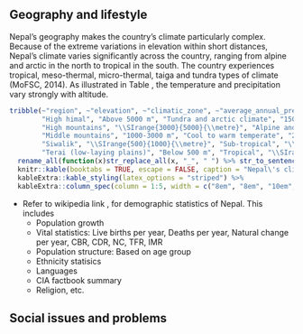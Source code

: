 ## Geography and lifestyle

Nepal's geography makes the country's climate particularly complex. Because of the extreme variations in elevation within short distances, Nepal's climate varies significantly across the country, ranging from alpine and arctic in the north to tropical in the south. The country experiences tropical, meso-thermal, micro-thermal, taiga and tundra types of climate (MoFSC, 2014). As illustrated in Table \ref{tab:climate-nepal}, the temperature and precipitation vary strongly with altitude. 

```r
tribble(~"region", ~"elevation", ~"climatic_zone", ~"average_annual_precipitation", ~"average_annual_temperature", 
        "High himal", "Above 5000 m", "Tundra and arctic climate", "150-200 mm", "Less than \\SIrange{3}{10}{\\degree\\celsius}", 
        "High mountains", "\\SIrange{3000}{5000}{\\metre}", "Alpine and subalpine", "\\SIrange{150}{200}{\\mili\\metre}", "Less than \\SIrange{3}{10}{\\degree\\celsius}", 
        "Middle mountains", "1000-3000 m", "Cool to warm temperate", "275-2300 mm", "\\SIrange{10}{20}{\\degree\\celsius}", 
        "Siwalik", "\\SIrange{500}{1000}{\\metre}", "Sub-tropical", "\\SIrange{1100}{3000}{\\mili\\meter}", "\\SIrange{20}{25}{\\degree\\celsius}", 
        "Terai (low-laying plains)", "Below 500 m", "Tropical", "\\SIrange{1100}{3000}{\\mili\\meter}", "\\SIrange{20}{25}{\\degree\\celsius}") %>% 
  rename_all(function(x)str_replace_all(x, "_", " ") %>% str_to_sentence()) %>% 
  knitr::kable(booktabs = TRUE, escape = FALSE, caption = "Nepal\'s climatic zones (Adapted from MoE, 2010 and MoSTE, 2014)") %>% 
  kableExtra::kable_styling(latex_options = "striped") %>% 
  kableExtra::column_spec(column = 1:5, width = c("8em", "8em", "10em", "12em", "10em"))
```


\begin{questions}

\question Explain about soil erosion, status and its consequences for Nepal. 

\begin{solution}
According to a United Nations-backed study, a third of the planet's land is severely degraded and fertile soil is being lost at the rate of 24 billion tonnes a year. In Nepal, the situation is even worse because two-thirds of the country's total area is geologically fragile where soil erosion is exceedingly high. Topsoil loss has been reported as high as 87 tonnes per hectare per year on sloping terraces. When the top soil is lost, the land is degraded.

Poor land management in Nepal has caused soil erosion each year with impacts not just on food production but also on biodiversity loss, carbon loss and disaster resilience. Forecasts on land in South Asia indicate that countries like Nepal will have to face the greatest challenges if better land regulation and improved farming technologies are not put in place.

When farmland is ploughed and tilled, the exposed topsoil is often blown away by wind or washed away by rain. Erosion due to faulty practices in crop production, for example, has resulted in the loss of millions of tonnes of topsoil every year. This leads to reduced soil fertility and degraded land.

Unscientific farming in the hills (steep slope) is one of the causes of soil erosion in Nepal. Shifting cultivation and unnecessary tillage practices also lead to land degradation and damage the ground vegetation and natural ecosystems. Cultivation on the steep slope without taking improved farming practices such as terracing, selection of appropriate crops and use of organic manures into consideration have contributed to increased soil erosion. Furthermore, agricultural intensification produces certain by-products and side effects that are unfriendly to the environment. Ways must, therefore, be found to minimise the effects of these by-products and side effects on the quality of soil.

Maintenance and enhancement of soil fertility are vital for food security and environmental sustainability. Ecologically sound agroforestry systems such as inter-cropping and growing tree crops in the sloppy lands can be helpful for the sustainability of farming. Many farming practices have been developed to improve efficiency in the use of resources and strengthen research on sustainable agriculture in developed countries and have made us hopeful about scientific and technological innovation in the management of soil.

The practice of tilling sloped land along lines of consistent elevation in order to conserve rainwater and to reduce soil losses from surface erosion is called contour farming. It acts as reservoirs to catch and retain rainwater, thus permitting increased infiltration and more uniform distribution of water. The contour farming is a traditional practice in the hilly areas of Nepal.

Another good practice to control soil erosion is the creation of windbreakers by planting evergreen trees around farmland in windy areas like Mustang. It helps prevent the wind blowing away the soil from the farmland. Windbreakers also help in protecting crops from damage caused by strong and severe wind and improve plant health, quality and yield. Crops protected from wind are able to retain significantly more moisture. Matting is the process of covering the soil with biodegradable materials that include mulch, straw, coconut fibre and wood chips. These are held together with biodegradable netting made from coco coir.

Crop rotation with non-hosts of the pathogens that require control is considered one of the most important cultural factors for reducing overall disease problems of crops as well as minimising soil erosion. Beneficial organisms can be added directly, or the soil environment can be made more favourable for them through use of compost and other organic amendments. Soil pH, calcium level, nitrogen form and the availability of nutrients can all play major roles in soil disease management. Adequate crop nutrition makes crops more tolerant of or resistant to disease.

Trees are often considered to be the universal answer to control soil erosion. Tree roots help prevent landslides on steep slopes and streambank erosion. Horticultural crops, particularly fruit trees, have positive implications for the future development of mountain agriculture in terms of minimising soil erosion, harnessing mountain niches and comparative advantages.

Agro-forestry is a sustainable land use system and practice in which woody perennials (trees, shrubs) are grown with herbaceous annuals (crops, pasture grass). It supports the livelihood of billions of people worldwide and provides a wide range of products such as food, fuel, fibre, fodder and forage for livestock. Even the landless farmers sustain their livelihood with this system.

According to a case study of agro-forestry from the mid-hills of Nepal, it is possible to earn Rs 45,490 per hectare from carbon sequestration per household if a payment scheme is introduced. It prevents the further degradation of the undulated fragile land of hilly areas.

Soils and agro-ecosystems are essential for sustainable production, hence farmers, social workers, politicians and agriculturists should come together to develop soil management strategies for sustainable production. Farmers should try to keep their farmland productive for generations to come.
\end{solution}

\question What do you mean by environment management ? Describe the interrelationship between environment management and sustainable development.

\begin{solution}

Environment management is concerned with the description and monitoring of environmental changes, with predicting future changes and with attempts to maximise human benefit and to minimise environmental degradation due to human activities. Environmental managers are a diverse group of people including academics, policy-makers, non-governmental organisation (NGO) workers, company employees, civil servants and a wide range of individuals or groups who make decisions about the use of natural resources (such as fishers, farmers and pastoralists). Yet, characteristically, environmental management is about decision-making -- and it is especially concerned with the process of decision-making in relation to the use of natural resources, the pollution of habitats and the modification of ecosystems. Fundamentally, then, environmental management is a political activity because those decisions - about resources, pollution and ecosystems - are never neutral or objective.

Rural parts of Nepal (home to 81.75\% population) are traumatized by the poor geographical terrain wherein majority of household are reliant on forest (constitute 44.74\% of total area), biodiversity and natural watershed resources -- to the extent that these resources are already seeing a peril. The environment here is subject to the stresses and strains of deforestation, lossof top soil, misuse of pesticides or insecticides, soil contamination, a decrease in productivity, watershed disruption, a shortage of resources, landslides, flooding and indoor pollution. The general environmental problems in urban cities and municipalities are air and water pollution, unmanaged solid waste, the lack of land-use planning, inefficient urban infrastructure, a conglomeration of manufacturing establishments, resource shortages, over-crowding and loss of vegetation.

Currently there are 5,646 industries in operation in Nepal (Registered at DoI 2013/14), composed of agriculture and forestry, energy, manufacturing, service, construction, mining and tourism sectors. Capital wise, there are 686 large, 1330 medium and 3630 small industries.

Thus, in this context with need of rapid economic development through extensive resource mobilization, amidst the pushbacks from changing global climate, environment management and its conceptual ties with sustainability at the core, holds much greater importance. The human and infrastructure losses due to the earthquake of April 25, 2015 have become a great threat and challenge for environmental management in the present scenario of our country. Some interventions are already in place. Those constitute:

\begin{itemize}
\item Constitution of Nepal, 2015; Article 30: Right to Clean Environment
\item SDG Goal, 2030
\item Environment Protection Act, 1997: The main thrusts of the Act and the Regulation are pollution control and environment assessment (EA). Regarding environmental pollution prevention and control, a pollution control permit system is conceived in the regulation. Detailed procedural approaches including environmental standards are identified by MOEP and executed through concerned line agencies. EA, the other environmental tool, is categorized into two parts: initial environmental examination (IEE) and environmental impact assessment (EIA). Development projects under the scope of IEE will be cleared by the concerned line agency, whereas MOEP will concentrate on the EIA category projects. Here again, monitoring of the EA-granted projects by MOEP has to be carried out by the concerned line agencies. Similarly, a provision of a revolving fund for pollution control, environment and heritage conservation, awareness creation, research and award business exists in the regulation. In addition to these, a compensation claim of damage due to environmental pollution caused by any sources could create controversies because of its vagueness and complaint handling procedures.
\item Nepal has adopted the notion of green development to minimise stress on environment and to mitigate the impacts on climate change. National policy has stressed environment and climate change. It has mainly focussed on strengthening and updating environmental policy, existing laws, rules and mechanisms. It also focuses on enhancing institutional capacities.
\item ISO 9001 Quality Management System: more than 600 companies registered
\item ISO 14001 Environmental Management System: more than 30 companies registered
\item ISO 14006
\item Status and Assessment of EMS Implemented Industries of Kathmandu Valley, MoI, 2009 
\item Environment Sector Programme Support (ESPS) 2000
\end{itemize}

\end{solution}

\question What is the role of public, private and community institutions in environment management ?

\begin{solution}
The act of describing, monitoring, predicting changes and maximizing human benefits from natural resources by maintaining a balance in their use and conservation without negatively affecting their quality and availability for future generations is called environment management. The role of public, private and community institutions in environment mangement is highlighted below:

\textbf{Public sector}

\begin{enumerate}
\item Forest, watershed, ponds and water reservoir conservation
\item Reducing negative impacts of climate change and introduction of green development concept
\item Mandatory provisioning of environmental impact assessment in development and construction projects
\item Air pollution, water pollution, sound pollution, soil pollution, food pollution and industrial pollution control and setting threshold in place for keeping them on check
\end{enumerate}

\textbf{Private sector}

\begin{enumerate}
\item Respecting and implementing plans, policies and laws-bylaws set forth by government
\item Proper management of industrial and manufacturing wastes
\item Public construction projects should be environment friendly
\item Bearing of social responsibility
\end{enumerate}

\textbf{Community sector}
\begin{enumerate}
\item Emphasis on organic farming and synthetic chemical-free fertilizer management in farming
\item Increase awareness on sanitization and proper waste disposal in society
\item Increase role in deforestation control
\item Lauch campaign on waste management and develop community level infrastructure such as public toilet and waste treatment unit for the activity
\end{enumerate}

\end{solution}

\question Describe tourism and its prospects in context of Nepal.

\begin{solution}
Nepal with rich ancient cultures set against the most dramatic scenery in the world is a land of discovery and unique experience. For broad minded individuals who value an experience that is authentic and mesmerizing, Nepal is the ideal destination. Come and revel in the untouched and the undiscovered and uncover yourself.

It is unsurpassed that the sheer diversity Nepal boasts, from steamy jungle and Terai to the icy peaks of the world’s highest mountains means that the range of activities on offer. Trekking, mountaineering, rafting in spectacular scenery are just three things Nepal is famous for. Activities as diverse as Elephant Polo and a micro-light flight through the Himalayas show that in Nepal, the only boundary is your imagination. With 15 National and Wildlife Parks (two are UNESCO Heritage sites) Nepal is one of the last places on earth you can spot the Asiatic rhinoceros and the Royal Bengal Tiger.

For many, Nepal’s greatest attraction is its people. The traditions and famous hospitality of its many different groups are indeed a major part of what makes Nepal so special. From remote mountain villages to medieval hill-towns and the ancient cities of the Kathmandu Valley, the people of Nepal are always welcoming. Come and experience the strong and unique flavors of Nepalese cuisine, prepared with love and a depth of flavor or join in and celebrate at one of the many festivals year round. In fact, with more festivals than days of the year, there is nowhere else in the world that can offer as many festivities as Nepal.

Tourism is one of the mainstay of Nepalese economy. It is also a major source of foreign exchange and revenue. Possessing 8 of the 10 highest mountains in the world, Nepal is a hotspot destination for mountaineers, rock climbers and people seeking adventures. The Hindu, Buddhist and other cultural heritage sites of Nepal, and around the year fair weather are also strong attractions.

Nepal is the country of the Mount Everest, the highest mountain peak in the world, and the Birthplace of Gautama Buddha- Lumbini. Mountaineering and other types of adventure tourism and ecotourism are important attractions for visitors. There are other important religious pilgrimage sites throughout the country for the followers of various sects and religions.

According to statistics from Nepal Tourism Board (NTB), a total of 598,204 foreign tourists entered the country via aerial route in 2012. The government of Nepal declared 2011 to be Nepal Tourism Year, and hoped to attract one million foreign tourists to the country during that year. The tourist industry is seen as a way to alleviate poverty and achieve greater social equity in the country.

Wilderness tourism

Nepal’s major tourist activities include wilderness and adventure activities such as mountain biking, bungee jumping, rock climbing and mountain climbing, trekking, hiking, bird watching, mountain flights, ultralight aircraft flights, paragliding and hot air ballooning over the mountains of the Himalaya, hiking and mountain biking, exploring the waterways by raft, kayak or canoe and jungle safaris especially in the Terai region.

Religious sites

Nepal is a multi-religious society. The major religion in Nepal is Hinduism, and the Pashupatinath Temple, which is the world’s one of the main Hindu religious sites is located in Kathmandu, attracts many pilgrims and tourists. Other Hindu pilgrimage sites include the temple complex in Swargadwari located in the Pyuthan district, Lake Gosainkunda near Dhunche, the temples at Devghat, Manakamana temple in the Gorkha District, and Pathibhara near Phungling, Mahamrityunjaya Shivasan Nepal in Palpa District where biggest metallic idol of Lord Shiva is located.

Buddhism is another main religion. The World Heritage site Lumbini, which is the birthplace of Gautama Buddha, is an important pilgrimage site. Another prominent Buddhist site is Swayambhunath, the Monkey Temple, in Kathmandu. Dang valley is also a sacred place for Hindus as well as other religions. Kalika and Malika Devi in Chhillikot hill, Ambekeshawori temple, Krishna temple, Dharapani temple etc. are sacred place in Dang district. Chillikot hill is also a good place for sightseeing and also an ancient palace of a king. Muktinath is a sacred place for Hindus as well as Buddhists. The site is located in Muktinath Valley, Mustang district.

Culture and Heritage Sites

Kathmandu the capital city of Nepal is the city of temple and very rich in cultural heritage. Within 7 km radius there are 7 world heritage sites (Pashupatinath Temple, Baudhanath Stupa, Swayambhunath Stupa, Changunarayan Temple, Kathmandu Durbar Square, Patan Durbar Square and Bhaktapur Durbar Square) which cannot be found anywhere. Museums in Kathmandu have rich collections of archaeological, historical and artistic importance and galleries display art work of the past and present. Full of art, architecture and culture, the Kathmandu Valley is the prime destination for the tourists. As Nepal is a land of festivities and celebrations, visitors can experience how a culturally diverse and rich society of Nepal grooms in harmony.

Major Tourism Activities in Nepal

Mountain Climbing

The 800 km stretch of the Nepal Himalayan is the greatest in the world with eight peaks that rise above 8,000m including the highest in the world, Mt. Everest. Ever since the country opened its peaks to climbers in 1994, the Nepal Himalayan has become a great theatre of mountaineering activity and the drama of success and failure have provided impetus to thousands of men and women to meet the ultimate challenge. The Nepal Himalayan has been an attraction to many people, be they saints, philosophers, researchers or adventures.

Trekking

The best way to experience Nepal’s unbeatable combination of natural beauty and culture riches is to walk through them. One can walk along the beaten trails or virgin tracks. Either way you are in for an experience for a lifetime. Along with forests of rhododendron, isolated hamlets, and small mountain villages, birds, animals, temple, monasteries and breathtaking landscapes, you will also encounter friendly people of different cultures offering a fascinating glimpse of traditional rural life.

Bird Watching

Nepal is a paradise for bird lovers with over 646 species (almost 8% of the world total) of birds, and among them almost 500 hundred species are found in Kathmandu Valley alone. The most popular bird watching spots in Kathmandu are Phulchoki, Godavari, Nagarjun, Bagmatiriver, Taudaha and so on. Get your binoculars and look forward to a rewarding experience.

Rafting/Kayaking/Canyoning

Rafting is one of the best ways to explore the typical cross section of natural as well as ethno-cultural heritage of the country. There are numerous rivers in Nepal which offer excellent rafting or canoeing experience. You can glide on calm jade waters with munificent scenery all about or rush through roaring white rapids, in the care of expert river-men employed by government authorized agencies. One can opt for day of river running or more. So far, the government has opened sections of 10 rivers for commercial rafting. The Trisuli river is one of the most popular of Nepal’s raftable rivers. The Kali Gandaki winds through remote canyons and deep gorges for five days of intense rapids. The BhoteKoshi is 26km of continuous white water and the raging Marshyanghi is four days of uninterrupted white water. The Karnaliriver provides some of the most challenging rapids in the world. The Sun Koshi , 27km, requiring 8-10 days to complete, is a big and challenging river. Adventurers are provided with world-class services by rafting agents. Agencies here provide life jackets, camping and the standard rafting paraphernalia needed by world-class rafting. An extremely popular sport in Europe, cannoning is now available in Nepal. Cannoning gives you the freedom to explore some of the most ruggedly beautiful, yet forbidden places in the world.

Hot Air Ballooning

Hot air ballooning is very popular with tourists for it affords the most spectacular bird's-eye view of the Kathmandu valley and the Himalayan ranges towering in the background. On a clear day it's a superb way to view the Himalayan (from over 6000m up), and the view of the valley is equally breathtaking.

Bungee Jumping

The ultimate thrill of a bungee jump can now be experienced in Nepal at one of the best sites that this sport can boast of anywhere in the world. Nepal's first bungee jumping site is situated 160m. Over the BhoteKoshiriver, inviting you to experience the ultimate adrenaline rush in the surroundings of this amazing place. The jump, at 160m., is staffed and operated by some of the most experienced jumpmasters in the business.

Paragliding

Paragliding in Nepal can be a truly wonderful and fulfilling experience for the adventure seeking. A trip will take you over some of the best scenery on earth, as you share airspace with Himalayan griffins vultures, eagles, kites and float over villages, monasteries, temples, lakes and jungle, with a fantastic view of the majestic Himalayas.

Ultralight Aircraft

Ultralight aircraft take off from Pokhara and offer spectacular views of the lakes, mountains and villages. This is an ideal way to see life from a new perspective. The choice of Pokhara Valley for ultra-light aircraft is appropriate chiefly because of the proximity of the mountains, and the scenic lakes. For those who wished they could fly birds when growing up, this flight is a must. It might be lonely at the top, but this flight is a must. It might be lonely at the top, but the spectacular view from up high certainly makes it all worth it. Flights are from the Pokhara airport beginning September through June. The flights take place from sunrise to 11 a.m. and from 3 p.m. to sunset every day during these months.

Mountain Biking

The best way to explore the Kathmandu Valley is on a mountain bike. Nepal’s diverse terrain is a mountain biker’s dream adventure comes true. Mountain biking offers an environmentally sound way of exploring this magnificent country, its landscape and living heritage. There are plenty of dirty roads and trails in Nepal to meet every mountain biker’s wildest fantasy. Mountain biking is specially recommended if you wish to explore urban centers of Nepal such as Pokhara and Kathmandu as well as the countryside. Adventurous souls may plan extended trips to such exotic locals as Namche Bazaar, and western Nepal. You could even do the entire length of Nepal across the plains. Mountain bikes are available for rent by the day or longer in many of the bicycle rental outlets in Nepal and around the city.

Jungle Safari

National Parks located specially in the Terai region in Nepal attract visitors from all over the world. A visit to these parks involves game- stalking by a variety of means-foot, dugout canoe, jeep, and elephant back. One is bound to sight a one - horned rhino or two at every elephant safari. Besides the rhinos, wild boars, samburs, spotted deer, sloth bear, four-horned antelope are also usually seen. A Royal Bengal tiger may surprise you by his majestic appearance.

Mountain Flight

Only awe-stricken silence can come close to matching the experience of going on a mountain flight to encounter the tallest mountains on earth. Mountain flights offer the closest possible aerial views of Mt. Everest, Kanchenjunga and the Tibetan Plateau. Mountain flights appeal to all category of travelers and have become a popular tourist attraction of Nepal. For those who are restricted by time or other considerations from going for a trek, these flights offer a panoramic view of the Himalayan in just one hour.

Rock Climbing

For all those cliffhangers out there, Kathmandu offers a roster of stone walls that make for an experience of a lifetime. Now of late, Rock climbing has become a popular sport in Kathmandu, which offers some really terrific places for rock climbing. Nagarjun, Balaju, Shivapuri and Budhanilkantha are some of the places where you can try this sport.

source: \url{https://mofa.gov.np/about-nepal/tourism-in-nepal/}
\end{solution}

\question Explain the role of tourism sector in the economic development of Nepal.

\begin{solution}
Tourism is one of the highly potential sectors for economic development of Nepal as it expands the opportunities for employment, income generation through indirect involvement and direct earning of the foreign currency.

The home country to 8 of the world's top 10 highest peaks, birthplace of the Gautam Buddha and a center of faith for large swathe of hindu piligrims around the world, Nepal, also hosts numerous culturally rich societies as well as world heritage sites.

According to World Travel and Tourism Council (WTTC) annual report in 2018, travel and tourism is one of the world's booming industries, generating approximately 8.8 trillion USD annually. Over 600 million international tourists visit different parts of the world every year.

According to Lonley Planet, Kathmandu is the 5th top travel destination in the world for the year 2019. Recent years have seen positive signs of progressing tourism industry with the increase in inflow of foreign tourists after the devastating 2015 Earthquake. According to economic survey, 2018/19, the number of tourists arrivals in 2018 (not counting tourists who arrived by land) was 1173072, which is 25% more than 2017. The tourism industry brought in foreign currency equivalent to 76.09 billion NRS in the FY 2017/18.

In 2018, the number of registered travel agencies reached 3508 and trekking agencies 2649. Government has formulated policies and allocated a budget of Rs 2.68 billion for the FY 2019/20 to support tourism sector in developing infrastructure and encouragin environment-friendly tourism activities. Rs 15.85 billion has been allocated for aviation sector improvement in the same year. Unfortunately worldwide spreading of COVID-19 pandemic, which reinstated nationwide lockdowns and tightened travel restrictions, caused government to retract its plans for launching a Visit Nepal 2020 campaign.

\end{solution}

\question Discuss about the major impacts on people's lifestyle due to the geographic conditions of Nepal.

% \makeemptybox{1.5in} % use this to provide a box in question
\begin{solution}

Physical geography is the study of natural features and phenomena on the planet's surface and our interactions with them. These features include vegetation, climate, the local water cycle, and land formations. Geography doesn't just determine whether humans can live in a certain area or not, it also determines people's lifestyles, as they adapt to the available food and climate patterns. As humans have migrated across the planet, they have had to adapt to all the changing conditions they were exposed to. At first, particular cultures develop because of the physical landscape. Over time, those cultures exert their own influence on the landscape around them.

Life cannot be the same in arctic regions as in the tropics; nor upon deserts of drifting sand as upon the grassy steppes which afford the natural home for wandering shepherds and their herds; nor upon the seacoast with its fisheries and commerce as among the mountains with their forests and mines. But it is not alone the extreme and unusual manifestations of nature which affect the life of man. So relatively inconspicuous a fact as the presence of a creature adapted to become a beast of burden might enable one people to grow into a triumphant race, contributors to a dominant civilization, and the absence of such a creature might condemn another race to backwardness and final extinction.

Geography, in overall, affects socio-economic lifestyle of people in following ways:

\begin{enumerate}
\item Geographic conditions determine the size of populations.
\item The economic occupations of a people are determined by their geographic environment.
\item Stagnation or progression are conditioned largely by geographic surroundings.
\item Lawlessness is the natural consequence of geographic inaccessibility
\item The form of government is affected by geographic conditions
\item Tastes and social and domestic customs are influenced by geographic conditions: Football is out of place in the tropics, and ice-skating is impossible. Athletic sports are indigenous to cool climates, and are the objects of amazement to inhabitants of torrid regions. The long evenings of the northern winter call into being suitable pastimes.
\item Ethical differences are largely influenced by geographic environment
\item Mythologies and religions are influenced by geographic environment: What the nature-myths of a people shall be depends in part upon what aspects of nature in their neighborhood are most impressive, whether they live by the sea, upon the banks of a great river, among the mountains, in the depths of the forest, or on a plain where the overarching sky with sun and stars chiefly command the gaze. The existing form of earthly power and authority tends to shape man's notion of divine rule.
\item Geographic conditions affect the moods and psychic tendencies of a people: General vital processes, upon which the action of the brain and nervous system depends, affected by conditions of heat, light, and moisture, but the nerves themselves are directly stimulated or depressed. To this cause has been ascribed the fact that the cradles of civilization have been found in dry regions like the Egyptian oasis in the desert, and the plains of Iran and of Central America. Not only does climate affect the permanent tendencies of races, but passing changes of the seasons affect the moods of men. Alternations of the seasons give variety to life and stimulation to the imagination.
\item Routes followed by migration, war and commerce have been marked out by geographic highways, and these have been the great distributers of human populations, customs, and commodities.
\end{enumerate}

\textbf{Land Formation}
Land formation is the physical shape of an area and the several processes that help form that shape. One process that makes a big impact is plate tectonics: the movements of crustal plates on the Earth's surface. These plates are constantly sliding past and colliding into one another. Plate movements can affect the availability of water by disrupting rivers and they disturb land formations that humans have settled on, like an earthquake ravaging a major city. Animals hunted by humans for food can be displaced as well, forcing people to move to another area to survive. Thronging cities are found at points of geographical advantage.

\textbf{Soil}
Soil carries out several functions that profoundly impact human activity. Soil recycles nutrients, regulates water quality, sustains life, and provides structural support for buildings. Without healthy soil, a previously fertile area turns into a desert, making it difficult to sustain vegetation and prevent massive loss of life. Soil doesn't just provide for agriculture, it also helps modern life because it contains minerals. These minerals include ore, which contains metals used for electronics and peat used for heating. People may move temporarily to more fertile areas to provide for their families, especially if they live in poorer countries like Kenya.

\textbf{Water Access}
Water is purified by evaporation into the atmosphere, from where it falls back to land and the oceans through rainfall. All humans need water to survive, and depend on regular rainfall and other sources of clean water for drinking and agriculture. Water is found above, on, and under the ground. People tend to settle near bodies of water such as oceans, rivers, and lakes for easy access to large amounts of water. For example, nearly the entire population of Egypt is concentrated around the delta of the Nile River because the rest of the country is an arid desert.

\textbf{Climate}
Climate is the pattern of variation in temperature, humidity, and pressure over an area for long periods of time. There are several types of climates: tropical with high rainfall and temperatures over 18 degrees Celsius, dry, subtropical with mild winters, continental with cold winters, and polar. People have not only adjusted their clothing and housing based on temperature, but their bodies have also adapted. The Masai people have longer limbs that help them lose body heat in the warm climate of East Africa. Arctic-dwelling Inuit adapted by storing more body fat and increasing metabolic rates.
\end{solution}

\question What is the current status of languages used in Nepal according to Language Commission ?

\begin{solution}

Six new languages have been added to the list of 123 languages spoken in Nepal. These newly discovered one include:

Kanchanpur: Rana Tharu,
Manang: Nar Phu,
Gorkha: Chum (Syaar) and Nubri (Larke),
Dolpa: Poike, and
Mustang: Serake (Seke)

Current Chairman of the Language Commission Dr. Lava Dev Awasthi submitted the annual report to President in her Office at SheetalNiwas. Prior to it, the national census 2068 had enlisted 123 languages as the languages spoken in Nepal. The list then had grouped 68 languages of the Sino-Tibetian family, 48 languages of Indo-European family and one each of Dravidian family (Uraon-Kudukh) and Austroasiatic family (Santhali) and a language with anonymous identity (Kusunda) as in different language families.

There are 19 languages with more than 100,000 speakers. This consists of 95.91\% of the total population. Among other languages spoken by the rest of the population 24 languages like Dura, Kusunda, Tilunga have a small number of speakers which has ultimately led them on the verge of extinction.

Among others at stake are: Pali, Sankskrit and Bhot.

The report blames excessive craze for English, colonial mindset and the illusions generated by the global market substituting the local one for endangering glorious linguistic diversity and multicultural lifestyle of Nepal.

To facilitate its activities the commission has prepared the list of experts of 101 languages.

The Commission has suggested to form a High-Level Linguistic Policy Determination Committee and assign it the task of coordinating and facilitating various activities related to the constitutional and other legal provisions related to language.

\end{solution}

\end{questions}

- Refer to wikipedia link \url{https://en.wikipedia.org/wiki/Demographics_of_Nepal}, for demographic statistics of Nepal. This includes
  - Population growth
  - Vital statistics: Live births per year, Deaths per year, Natural change per year, CBR, CDR, NC, TFR, IMR
  - Population structure: Based on age group
  - Ethnicity statisics
  - Languages
  - CIA factbook summary
  - Religion, etc.

## Social issues and problems

\begin{questions}

\question What is drug abuse ? What are the effects and consequences of drug abuse ?

\begin{solution}

The substance that affects our mind and organs and damages our body if used in uncontrolled amount is drug. The habit of taking drug regularly is drug abuse or drug addition. Drug abuse and addiction have negative consequences on individuals and society as well. In reality, drug addiction is a complex disease, and quitting it takes more than good intentions or a strong will. Drug abuse is a serious public health problem that affects almost every community and family in some way. Each year drug abuse causes millions of serious illnesses or injuries. Drug abuse also plays a role in many social problems, such as drugged driving, violence, stress, and child abuse. It can lead to homelessness, crime, loss of employment, failure in school, domestic violence, etc.

Generally, drugs are illegal. Some of the drugs used and supplied by the drug users and drug traffickers are herion, smack, cocaine, cannabis, etc. Selling of such substance is illegal subject to criminal offense. Although strict laws are in place for punishing those who are involved in drug trafficking business, several people are involved in it. Below are some of the reasons that make it very difficult to stop drug trafficking:

\begin{enumerate}
\item The traffickers run this business in an organized way.
\item The traffickers use their private means of transportation for supply.
\item They have good link in customs, airport, etc.
\item There is good deal of money in this business.
\item The traffickers have link and wide network with high ranking officials and politicians.
\end{enumerate}

\textbf{Causes of taking drug}

The use and trend of using drugs is increasing rapidly in the world. About 4\% of the world's population use drug of some form. Many adolescents, teenagers and youth easily fall to drug abuse than elders because they are easily motivated by traffickers. The causes of drug taking are:
\begin{enumerate}
\item Due to influence of bad company, they trust their peer groups and under peer pressure, youths start using drugs.
\item Drug traders abuse them for their criminal purpose.
\item Attraction to advertisement and promotional activities that youths are inclined to imitate.
\item Due to lack of peace in family environment.
\item Lack of love and care from family members or related peers (girl/boy friends)
\item Teenagers have high expectations and when they are not fulfilled they feel frustrated and take drugs as resort.
\end{enumerate}

\textbf{Effects of drugs to and individual}
\begin{enumerate}
\item Cannot continue education
\item Failure and setbacks in exams and cannot develop career
\item Loose jobs due to decreased attention to work
\item Possibility of contracting diseases like AIDS, Cancer, etc
\item Suffers from financial crisis
\item Increase in criminal attitude
\end{enumerate}

\textbf{Effects of drugs in a family and society}
\begin{enumerate}
\item Emotional stress in the family
\item Family loses peace and prestige
\item Financial crisis in the family
\item Kids are victimized
\item Squabble and conflict with neighbors
\item Accident, robbery, murder, kidnapping and criminal activities increase in the society
\item Society struggles with economic and infrastructure development
\item Society loses active and creative manpower
\end{enumerate}

\textbf{Solution to the problem of drug abuse}
\begin{enumerate}
\item Strict laws should be made and implemented against drug traffickers.
\item Mass awareness programmes should be conducted to aware general public about the consequences of drug abuse
\item Various social organizations should play an active role in raising awareness against the drug abuse
\item Children and youths should receive proper counselling
\item Children should be raised in a good environment with proper love and care from parents
\item Rehabilitation centres should be provisioned for those seeking institutional support
\item Family and society should develop positive attitude towards those individuals committed to refrain drug use.
\end{enumerate}
\end{solution}

\question What is social conflict? Discuss about the causes and consequences of social conflict in Nepal.

\begin{solution}

A society composed of diverse of individuals and groups. Each individual or group within a society have their unique ethnicity, language, culture and religion and socio-economic background. Similarly, it is hard to find individuals with common pursuit of interests, hobbies, habits and perspective. Therefore, in a ways, diversity itself gives way to conflict. Individuals differing for various interpersonal attributes and socio-cultural background can have a sense of amusement, non-acceptance, dispute/debate and disagreement in simple to moderate manifestation. In extremes of those, feelings of envy and grudge as well as tendency to exploit physical means of harm arises. All these happenings are characteristic of social conflict.

Following factors give rise to social conflict in Nepal

\begin{enumerate}
\item An individual loses trut in other and fails to respect his rights and authorities
\item Unemployment
\item Increase in poverty
\item Economic inequality
\item Indifference to social customs and values
\item Drug abuse and intoxication
\item Lack of social justice
\item Lack of education and awareness
\end{enumerate}

Although there are some \underline{positive} consequences of social conflict, including progression of socio-economic transformation, increase in awareness, improvement of social justice system and occassional enrichment of solidarity, several \underline{negative} consequences of it exit. Some of which are:

\begin{enumerate}
\item Disruption of social peace and order
\item Increase in criminal activities of robbery, murder, kidnapping
\item Encroachment of personal rights and feedom of individuals
\item Social tradition will be replaced by wrong social customs and values
\item Socio-economic development and physical development will be stalled.
\end{enumerate}

Acknowledging that social conflict has a wide reach within multiple socio-economic, religious and political sphere of a community and a nation as a whole, the situation should be resolved creatively rather than forcibly. A peaceful debate and a harmonious mindset with the feeling of tolerance are the pre-requisite for social order setting.
\end{solution}

\question How can we control the deforestation that might be caused by socio-economic factors ? Explain

\begin{solution}

Deforestation is the clearence of forest or woodland for extracting natural forest product such as timber, firewood, medicinal herbs, or any other form of human or human induced activities that result in loss of forest species. Such activities may include encroaching forest space and overgrazing, etc.

Most of the population of Nepal dwell in rural areas with minimum access to urban infrastructure -- easy transportation, well developed alternative sources of fuel, means of communication and specialized occupation. This means people are excessively reliant on natural unprocessed products derived mainly from forest, for making their living. The 2011 AD forest survey indicated that Nepal has more than 40% of its land area covered with forest, thus highlighting significant interaction of forest ecosystem with people, communities, biodiversity and economy. The relationship is more profound when the context is rural, which most of the Nepal is composed (82.93% according to 2068 BS census).

Still today, people use firewood as major source of fuel for cooking food to handling chores. In a lack of permanent residence building, several families still make thatched homes out of forest timber and tree cuttings. The latter is also fed to cattle as an important part of roughage diet since villages do not have reach to concentrate feed for the animals. Depleting an important reservior of human livelihood maker and animal provider in rural topography of Nepal will only make residents of these areas more vulnerable to economic shocks. When a household is engaged in forest timber accrual and supply as a source of earning, this dependence will lead to economic setbacks and overall lower quality of life during periods of lean supply from forest. Interestingly, the relationship applies conversely also, because regions like inner terai districts of Nepal, with inherently rich forest resources, are found to be progressing very quickly.

An accelerating rate of forest clearence can be controlled by one or more of the following measures:

1. Protection, utilization and benefit sharing scheme should be developed for community managed forest. Community participation in planning and execution of such schemes will make them have the feeling of ownership.
2. Alternative sources of energy should be promoted for fuel.
3. Marginal lands and shrublands should be disallowed for intensive agriculture and livestock grazing.
4. Acknowledging that every 1 hectare of arable land should be accompanied by 3 hectares of forestland, programmes for forest reclaimation and plantation should be intensified.

\end{solution}

\question What are the major reasons for deforestation in Nepal ? What are the consequences of it ?

\begin{solution}

Deforestation is occuring in Nepal due to human and natural causes. Forest encroachment, illegal forest clearance, clearance due to waterway entry (river passage), land slide, forest fires, uncontrolled grazing, unchecked extraction of forest floor resources such as stones, pebbles, sand and minerals, lack of public awareness, etc are the major reasons for deforestation in Nepal. Several factors contributing to deforestation can be summarized as below:
\begin{itemize}
\item Excessive utilization of forest resources in physical infrastructure development.
\item Forest protection, conservation and promotion activities are not having impact.
\item Afforestation programmes and forest conservation endevours are not well organized and effective.
\item Very feeble participation of stakeholders in overall development of forest sector.
\end{itemize}

Deforestation in Nepal has wide consequences, some of them are:

\begin{itemize}
\item Most important factor causing large-scale floods is deforestation in Tarai and Siwalik regions. Large-scale deforestation of northern Tarai and Chure range has aggravated flood problems in Tarai. Forest and vegetation obstruct the flow of water and reduces flow speed. Water is absorbed underground, resulting in less runoff and fewer floods. Also, forestland upstream provides a natural buffer for Tarai thus providing more response time. Deforestation has thus left the Tarai people with less reaction time, frequent and intense flooding, filling of agricultural lands with sand, diminishing ground water and high concentration of soluble minerals such as arsenic in tube well water.
\end{itemize}

\end{solution}

\question Write about the "Chepang" ethnic group.

\begin{solution}

Chepangs are an indigenous Tibeto-Burman group of people from the south-central region of Nepal. Over the past two or three generations, the Chepang have begun to slowly shift from a semi-nomadic (slash-and-burn) lifestyle to a more settled way of life, relying increasingly upon the production of permanent fields of maize, millet and bananas. The severe topography, however, has made permanent farming difficult (and usually insufficient), and the forest has remained an important (although decreasingly so) source of food for the Chepang. Historically, the collection of wild yams and tubers, fish caught from nearby rivers, bats and wild birds, and periodically wild deer hunted from nearby forests, have supplemented their need for carbohydrates and protein. With increasing populations, lack of arable land and few irrigation options, malnutrition has been a historic problem for the Chepang despite forest supplements. 

The Chepang have often been characterized as the poorest of Nepal's poor.
According to the recent Nepal Living Standard Survey, almost 90 percent of Chepangs live below the poverty line, earning around 6,000 Nepali rupees per capita annually. Forced teenage pregnancies are common among this community members. Chepang men and women are basically egalitarian and no social ranking exists as it does in caste Nepalese society. Many Chepang cannot read and write due to a lack of education beyond elementary school, and this illiteracy stands in contrast to the great gains Nepal has been making in reducing illiteracy. According to the 2001 Nepal Census, there are 52,237 Chepang in the country, of which 67.63\% were Hindu, 23.38\% were Buddhists, 7.74\% were Christians, and 1.25\% others. They are mostly located in Dhading District, Chitwan District, Gorkha District, Makwanpur District, and Tanahu District.

The Chepangs themselves follow Animism, although they are strongly influenced by both Hinduism and Buddhism, which came from the Tamangs just north of them. They observe all the Hindu festivals of Dashain, Tihar and Sakrantis besides their own tribal festival Nwagi or Chhonam, which is performed on a Tuesday during third week of Bhadra (some day in August and September). Chhonam is the auspicious day for eating a new crop. Before the celebration of this festival, eating certain agricultural products is prohibited.

In the 5th National Gathering of Chepang, 2004, it was stated they practiced Prakriti (Nature), with ancestor worship as most important. They worship many deities including Bhumi, Aita Bare, Gaidu, Namrung etc. (earth deity) etc. They also observe other different festivals like, Maghe Sakranti, Saune Sakranti, Dashain, Tihar.

The language is also known as Chepang but is called Chyo-bang by the people themselves. These people are also called "Praja" meaning "political subjects". The people speak 3 different dialects of this Tibeto-Burman language that is closely related to Raute and Raji, two undocumented languages spoken in western Nepal.

Chepang language is one of the few languages which uses a duodecimal (base 12) counting system rather than the decimal (base 10). 

Over the last decade, there has been increasing awareness among Nepalis regarding the plight of the Chepang people. Simultaneously, there has also been an rise in the number of NGOs working to support and uplift the livelihoods of Chepang communities.

source: \url{https://kathmandupost.com/miscellaneous/2016/01/02/the-chepang-people-of-chitwan-and-their-conversion-to-christianity}; \url{https://en.wikipedia.org/wiki/Chepang_people}
\end{solution}

\question Write short notes on:

\begin{enumerate}[label=(\roman*)]
\item Ethnic groups of Nepal
\item Biodiversity
\end{enumerate}

\question What are the measures that should be taken to conserve forest resources in Nepal ?

\question Write in brief about the Lhosar festival celebrated in Nepal.

\question Write in brief about culture and society of Nepal.

\begin{solution}

Culture and Society of Nepal

The culture of Nepal is rich and unique. The cultural heritage of Nepal has evolved over the centuries. This multi-dimensional heritage encompasses the diversities of Nepal’s ethnic, tribal, and social groups, and it manifests in music and dance; art and craft; folklore and folktales; languages and literature; philosophy and religion; festivals and celebration; foods and drinks.

Dance and music

Legends state that dances in the Indian subcontinent originated in the abode of Lord Shiva — the Himalayas and the Himalayan Kingdom of Nepal — where he performed the tandava dance. This indicates that dance traditions of Nepal are very ancient. With altitudes and ethnicity, the dances of Nepal slightly change in style as well as in the costumes. The Dishka, a dance performed at weddings, includes intricate footwork and arm movements. Accompanying music and musical instruments change in tune with the themes, which revolve around topics like harvesting of crops, marriage rites, war stories, a lonely girl’s yearning for her love, and several other themes and stories from everyday life in the villages.
Languages and literature

As per the 2011 census, 123 languages are spoken in Nepal. Nepal’s linguistic heritage has evolved from three major language groups: Indo-Aryan, Tibeto-Burman, and indigenous. The major languages of Nepal (percent spoken as mother tongue) are Nepali (44.6%), Maithili (11.7%), Bhojpuri (6%), Tharu (5.8%), Tamang (5.1%), Nepal Bhasa (3.2%), Magar (3%) and Bajjika (3%).

Nepali, written in Devanagari script, is the official national language and serves as lingua franca among Nepalese ethno-linguistic groups. Maithili language that was originated in Mithila region of Nepal is the de facto official language of Nepal and Madhesh as a whole. Maithili is spoken in Nepal as a second language. Extinct languages of Nepal include Kusunda, Madhesiya and Waling.

Religions and philosophy

The 2001 census identified 80.6% of the population being Hindu. Buddhism was practiced by about 11% of the population (although many people labelled Hindu or Buddhist often practice a syncretic blend of Hinduism, Buddhism, and/or animist traditions). About 3.2% practice Islam and 3.6% of the population follows the indigenous Kirant religion. Christianity is practiced officially by less than 0.5%.

Hindu and Buddhist traditions in Nepal go back more than two millennia. In Lumbini, Buddha was born, and Pashupatinath temple, Kathmandu, is an old and famous Shiva temple of Hindus. Nepal has several other temples and Buddhist monasteries, as well as places of worship of other religious groups. Traditionally, Nepalese philosophical thoughts are ingrained with the Hindu and Buddhist philosophical ethos and traditions, which include elements of Kashmir Shaivism, Nyingma school of Tibetan Buddhism, works of Karmacharyas of Bhaktapur, and tantric traditions. Tantric traditions are deep rooted in Nepal, including the practice of animal sacrifices. Five types of animals, always male, are considered acceptable for sacrifice: water buffalo, goats, sheep, chickens, and ducks. Cows are very sacred animals and are never considered acceptable for sacrifice.
Festivals and celebrations

Several of the festivals of Nepal last from one to several days. Dashain is the longest and the most important festival of Nepal. Generally Dashain falls in late September to mid-October, right after the end of the monsoon season. It is “a day of Victory over Demons”. The Newars celebrate the festival as Mohani. Tihar or Swanti and Chhath are another important festivals of Nepal. New Year’s Day of the lunar calendar Nepal Sambat occurs at this time.

Other important festivals include Buddha Jayanti (the celebration of the birth of Buddha)Maha Shivaratri (a festival of Lord Shiva) and during Maha Shivaratri festivities, some people consume excessive drinks and smoke charas.Sherpas, mostly located at higher altitudes and in the Mount Everest region, celebrate Mani Rimdu, for the good of the world.

Most festivals include dancing and music, and a variety of foods are consumed during festivals and on special occasions.

The Sagan ceremony is the ritualized presentation of five food items (boiled egg, smoked fish, meat, lentil cake and rice wine) to a person which is done to bring good fortune as per Tantric tradition.

Architecture and archeology

Nepal Sumpada Sangha (Nepal Heritage Society) has compiled an inventory of 1,262 significant architectural and archeological sites in Nepal outside Kathmandu Valley.

source: \url{https://mofa.gov.np/about-nepal/culture-society/}

\end{solution}

\end{questions}
